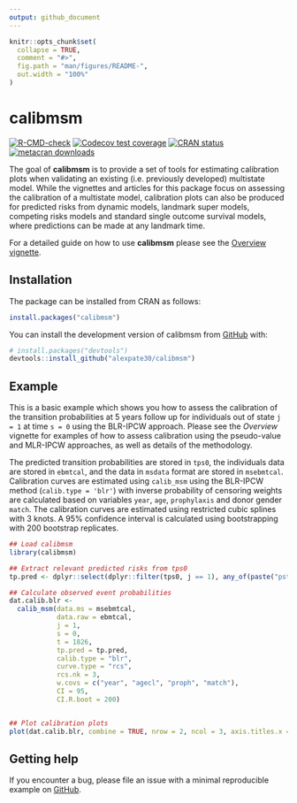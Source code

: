 ```yaml
---
output: github_document
---
```


<!-- README.md is generated from README.Rmd. Please edit that file -->

```r
knitr::opts_chunk$set(
  collapse = TRUE,
  comment = "#>",
  fig.path = "man/figures/README-",
  out.width = "100%"
)
```

# calibmsm

<!-- badges: start -->
[![R-CMD-check](https://github.com/alexpate30/calibmsm/actions/workflows/R-CMD-check.yaml/badge.svg)](https://github.com/alexpate30/calibmsm/actions/workflows/R-CMD-check.yaml)
[![Codecov test coverage](https://codecov.io/gh/alexpate30/calibmsm/branch/master/graph/badge.svg)](https://app.codecov.io/gh/alexpate30/calibmsm/?branch=master)
[![CRAN status](https://www.r-pkg.org/badges/version/calibmsm)](https://CRAN.R-project.org/package=calibmsm)
[![metacran downloads](https://cranlogs.r-pkg.org/badges/grand-total/calibmsm)](https://cran.r-project.org/package=calibmsm)

<!-- badges: end -->

The goal of **calibmsm** is to provide a set of tools for estimating calibration plots when validating an existing (i.e. previously developed) multistate model. While the vignettes and articles for this package focus on assessing the calibration of a multistate model, calibration plots can also be produced for predicted risks from dynamic models, landmark super models, competing risks models and standard single outcome survival models, where predictions can be made at any landmark time.

For a detailed guide on how to use **calibmsm** please see the [Overview vignette](https://alexpate30.github.io/calibmsm/articles/overview_vignette.pdf).

## Installation

The package can be installed from CRAN as follows:

```r
install.packages("calibmsm")
```

You can install the development version of calibmsm from [GitHub](https://github.com/alexpate30/calibmsm) with:

```r
# install.packages("devtools")
devtools::install_github("alexpate30/calibmsm")
```

## Example

This is a basic example which shows you how to assess the calibration of the transition probabilities at 5 years follow up for individuals out of state `j = 1` at time `s = 0` using the BLR-IPCW approach. Please see the *Overview* vignette for examples of how to assess calibration using the pseudo-value and MLR-IPCW approaches, as well as details of the methodology. 

The predicted transition probabilities are stored in `tps0`, the individuals data are stored in `ebmtcal`, and the data in `msdata` format are stored in `msebmtcal`. Calibration curves are estimated using `calib_msm` using the BLR-IPCW method (`calib.type = 'blr'`) with inverse probability of censoring weights are calculated based on variables `year`, `age`, `prophylaxis` and donor gender `match`. The calibration curves are estimated using restricted cubic splines with 3 knots. A 95% confidence interval is calculated using bootstrapping with 200 bootstrap replicates.

```r
## Load calibmsm
library(calibmsm)

## Extract relevant predicted risks from tps0
tp.pred <- dplyr::select(dplyr::filter(tps0, j == 1), any_of(paste("pstate", 1:6, sep = "")))

## Calculate observed event probabilities
dat.calib.blr <-
  calib_msm(data.ms = msebmtcal,
            data.raw = ebmtcal,
            j = 1,
            s = 0,
            t = 1826,
            tp.pred = tp.pred,
            calib.type = "blr",
            curve.type = "rcs",
            rcs.nk = 3,
            w.covs = c("year", "agecl", "proph", "match"),
            CI = 95,
            CI.R.boot = 200)


## Plot calibration plots
plot(dat.calib.blr, combine = TRUE, nrow = 2, ncol = 3, axis.titles.x = c(4,5,6), axis.titles.y = c(1,4))
```

## Getting help
If you encounter a bug, please file an issue with a minimal reproducible example on [GitHub](https://github.com/alexpate30/calibmsm).
